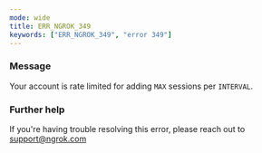 ```yaml
---
mode: wide
title: ERR_NGROK_349
keywords: ["ERR_NGROK_349", "error 349"]
---
```


### Message

Your account is rate limited for adding `MAX` sessions per `INTERVAL`.

### Further help

If you're having trouble resolving this error, please reach out to [support@ngrok.com](mailto:support@ngrok.com?subject=Help%20with%20ERR_NGROK_349)
